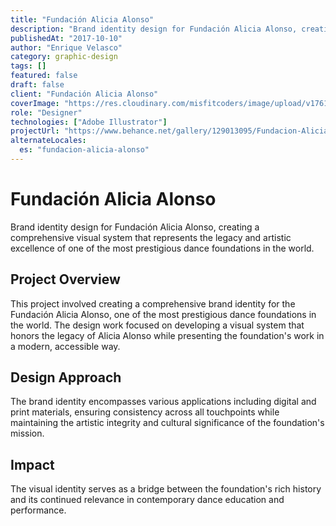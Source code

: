 ```yaml
---
title: "Fundación Alicia Alonso"
description: "Brand identity design for Fundación Alicia Alonso, creating a comprehensive visual system that represents the legacy and artistic excellence of one of the most prestigious dance foundations in the world."
publishedAt: "2017-10-10"
author: "Enrique Velasco"
category: graphic-design
tags: []
featured: false
draft: false
client: "Fundación Alicia Alonso"
coverImage: "https://res.cloudinary.com/misfitcoders/image/upload/v1761951929/eVelasco/covers/works/aa-brand/aa-brand-cover_b5y8qa.jpg"
role: "Designer"
technologies: ["Adobe Illustrator"]
projectUrl: "https://www.behance.net/gallery/129013095/Fundacion-Alicia-Alonso"
alternateLocales:
  es: "fundacion-alicia-alonso"
---
```


# Fundación Alicia Alonso

Brand identity design for Fundación Alicia Alonso, creating a comprehensive visual system that represents the legacy and artistic excellence of one of the most prestigious dance foundations in the world.

## Project Overview

This project involved creating a comprehensive brand identity for the Fundación Alicia Alonso, one of the most prestigious dance foundations in the world. The design work focused on developing a visual system that honors the legacy of Alicia Alonso while presenting the foundation's work in a modern, accessible way.

## Design Approach

The brand identity encompasses various applications including digital and print materials, ensuring consistency across all touchpoints while maintaining the artistic integrity and cultural significance of the foundation's mission.

## Impact

The visual identity serves as a bridge between the foundation's rich history and its continued relevance in contemporary dance education and performance.
